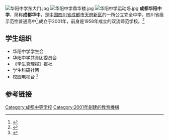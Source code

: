 {{Infobox School
  | name        = 成都华阳中学
  | other_name  = Chengdu Huayang High School
  | image       = 
  | motto       = 成才在华中，成功在中华。
  | established = 2001年
  | type        = 公立完全中学
  | language    = 汉语，英语
  | religion    = 
  | affiliation =
  | district    = [[成都市|成都市]][[天府新区|天府新区]]
  | grades      = 9
  | principal   = [[祝长水|祝长水]]
  | vice_principal =林曼丽<br>闫翼明<br><ref>{{cite web|url=http://www.schyzx.com/zoujinhuazhong/jigoushezhi/list-20.html|title=成都华阳中学校园领导|website=成都华阳中学|accessdate=2015-12-19|archive-date=2019-09-22|archive-url=https://web.archive.org/web/20190922171846/http://www.schyzx.com/zoujinhuazhong/jigoushezhi/list-20.html|dead-url=no}}</ref>
  | dean        = 
  | college     = 
  | house       = 
  | sc          =
  | cs          =
  | faculty     = 
  | staff       = 400人
  | students    = 7000人
  | athletics   = 篮球<br>田径<br>
  | conference  = 
  | colors      = 
  | mascot      = 
  | magazine    = 《学生真理报》
  | free_label  = 校歌
  | free_text   = 华阳中学校歌
  | free_label2 = 
  | free_text2  = 
  | free_label3 = 
  | free_text3  = 
  | free_label4 = 
  | free_text4  = 
  | free_label5 = 
  | free_text5  = 
  | free_label6 = 
  | free_text6  = 
  | address     = 四川省成都市天府新区华阳正北街210号(610213)<br>四川省成都市天府新区华阳龙灯山路(610213)
  | tel         = 028-85624779
  | fax         = 028-85627356 
  | mail        = schyzx@163.com
  | website     = http://www.schyzx.com/
}}
[[File:华阳中学东大门.jpg|thumb]]
[[File:华阳中学鼎华楼.jpg|thumb]]
[[File:华阳中学运动场.jpg|thumb]]
'''成都华阳中学'''，简称'''成都华中'''，是[[中国|中国]][[四川省|四川省]][[成都市|成都市]][[天府新区|天府新区]]的一所公立完全中学，四川省级示范性普通高中<ref>{{cite web|url=http://teach.scol.com.cn/html/2014/01/010013_1534438.shtml|title=成都市39所学校获批省级示范性普通高中|website=四川教育新闻网|accessdate=2015-12-19|archive-url=https://web.archive.org/web/20151222082341/http://teach.scol.com.cn/html/2014/01/010013_1534438.shtml|archive-date=2015-12-22|dead-url=yes}}</ref>,成立于2001年，前身是1958年成立的双流师范学校。<ref>{{cite web|url=http://www.schyzx.com/zoujinhuazhong/xuexiaogaikuang/show-1541.html|title=华阳中学校园简介|website=成都华阳中学|accessdate=2015-12-19|archive-date=2017-05-05|archive-url=https://web.archive.org/web/20170505234022/http://www.schyzx.com/zoujinhuazhong/xuexiaogaikuang/show-1541.html|dead-url=no}}</ref>

== 学生组织 ==
* 华阳中学学生会
* 华阳中学共青团委员会
* 《学生真理报》报社
* 学生科研社团
* 校园电视台 <ref>{{cite web|url=http://www.schyzx.com/huazhongxuezi/shetuanjianshe/list-36.html|title=华中电视台|website=成都华阳中学|accessdate=2015-12-19|archive-date=2019-09-22|archive-url=https://web.archive.org/web/20190922174922/http://www.schyzx.com/huazhongxuezi/shetuanjianshe/list-36.html|dead-url=no}}</ref>

== 参考链接 ==
{{reflist}}

[[Category:成都中等学校|Category:成都中等学校]]
[[Category:2001年創建的教育機構|Category:2001年創建的教育機構]]